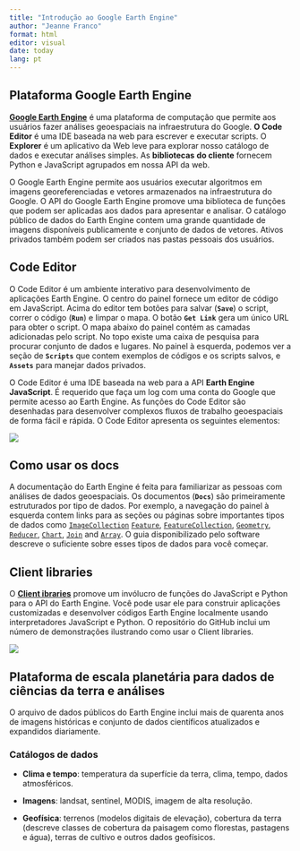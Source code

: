 ---
title: "Introdução ao Google Earth Engine"
author: "Jeanne Franco"
format: html
editor: visual
date: today
lang: pt
---

## Plataforma Google Earth Engine

[**Google Earth Engine**](https://earthengine.google.com/) é uma plataforma de computação que permite aos usuários fazer análises geoespaciais na infraestrutura do Google. **O Code Editor** é uma IDE baseada na web para escrever e executar scripts. O **Explorer** é um aplicativo da Web leve para explorar nosso catálogo de dados e executar análises simples. As **bibliotecas** **do cliente** fornecem Python e JavaScript agrupados em nossa API da web.

O Google Earth Engine permite aos usuários executar algoritmos em imagens georeferenciadas e vetores armazenados na infraestrutura do Google. O API do Google Earth Engine promove uma biblioteca de funções que podem ser aplicadas aos dados para apresentar e analisar. O catálogo público de dados do Earth Engine contem uma grande quantidade de imagens disponíveis publicamente e conjunto de dados de vetores. Ativos privados também podem ser criados nas pastas pessoais dos usuários.

## Code Editor

O Code Editor é um ambiente interativo para desenvolvimento de aplicações Earth Engine. O centro do painel fornece um editor de código em JavaScript. Acima do editor tem botões para salvar (**`Save`**) o script, correr o código (**`Run`**) e limpar o mapa. O botão **`Get Link`** gera um único URL para obter o script. O mapa abaixo do painel contém as camadas adicionadas pelo script. No topo existe uma caixa de pesquisa para procurar conjunto de dados e lugares. No painel à esquerda, podemos ver a seção de **`Scripts`** que contem exemplos de códigos e os scripts salvos, e **`Assets`** para manejar dados privados.

O Code Editor é uma IDE baseada na web para a API **Earth Engine JavaScript**. É requerido que faça um log com uma conta do Google que permite acesso ao Earth Engine. As funções do Code Editor são desenhadas para desenvolver complexos fluxos de trabalho geoespaciais de forma fácil e rápida. O Code Editor apresenta os seguintes elementos:

![](annotated_playground.png)

## Como usar os docs

A documentação do Earth Engine é feita para familiarizar as pessoas com análises de dados geoespaciais. Os documentos (**`Docs`**) são primeiramente estruturados por tipo de dados. Por exemplo, a navegação do painel à esquerda contem links para as seções ou páginas sobre importantes tipos de dados como [`ImageCollection`](https://developers.google.com/earth-engine/guides/ic_creating) [`Feature`](https://developers.google.com/earth-engine/guides/features), [`FeatureCollection`](https://developers.google.com/earth-engine/guides/feature_collections), [`Geometry`](https://developers.google.com/earth-engine/guides/geometries), [`Reducer`](https://developers.google.com/earth-engine/guides/reducers_intro), [`Chart`](https://developers.google.com/earth-engine/guides/charts), [`Join`](https://developers.google.com/earth-engine/guides/joins_intro) and [`Array`](https://developers.google.com/earth-engine/guides/arrays_intro). O guia disponibilizado pelo software descreve o suficiente sobre esses tipos de dados para você começar.

## Client libraries

O [**Client ibraries**](https://github.com/google/earthengine-api) promove um invólucro de funções do JavaScript e Python para o API do Earth Engine. Você pode usar ele para construir aplicações customizadas e desenvolver códigos Earth Engine localmente usando interpretadores JavaScript e Python. O repositório do GitHub inclui um número de demonstrações ilustrando como usar o Client libraries.

![](trendy_lights.jpg)

## Plataforma de escala planetária para dados de ciências da terra e análises

O arquivo de dados públicos do Earth Engine inclui mais de quarenta anos de imagens históricas e conjunto de dados científicos atualizados e expandidos diariamente.

### Catálogos de dados

-   **Clima e tempo**: temperatura da superfície da terra, clima, tempo, dados atmosféricos.

-   **Imagens**: landsat, sentinel, MODIS, imagem de alta resolução.

-   **Geofísica**: terrenos (modelos digitais de elevação), cobertura da terra (descreve classes de cobertura da paisagem como florestas, pastagens e água), terras de cultivo e outros dados geofísicos.
